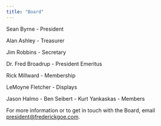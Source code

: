 ```yaml
---
title: "Board"
---
```


Sean Byrne -
President

Alan Ashley -
Treasurer

Jim Robbins -
Secretary

Dr. Fred Broadrup -
President Emeritus

Rick Millward -
Membership

LeMoyne Fletcher -
Displays

Jason Halmo -
Ben Seibert -
Kurt Yankaskas -
Members

For more information or to get in touch with the Board, email [president@frederickgoe.com](mailto:president@frederickgoe.com).
